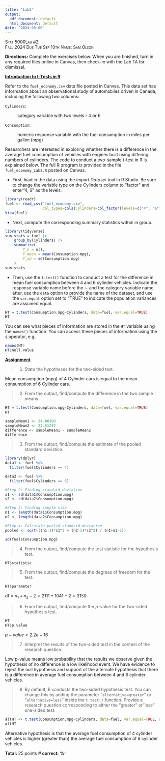 ```yaml
---
title: "Lab2"
output:
  pdf_document: default
  html_document: default
date: "2024-09-06"
---
```


[Stat 5000]{.smallcaps}[Lab #2]{.smallcaps}\
[Fall 2024]{.smallcaps} [Due Tue Sep 10th]{.smallcaps}
[Name: Sam Olson]{.smallcaps}

**Directions:** Complete the exercises below. When you are finished,
turn in any required files online in Canvas, then check-in with the Lab
TA for dismissal.\

**[Introduction to t-Tests in R]{.underline}**

Refer to the `fuel_economy.csv` data file posted in Canvas. This data
set has information about an observational study of automobiles driven
in Canada, including the following two columns:

`Cylinders`:

:   category variable with two levels - 4 or 6

`Consumption`:

:   numeric response variable with the fuel consumption in miles per
    gallon (mpg)

Researchers are interested in exploring whether there is a difference in
the average fuel consumption of vehicles with engines built using
differing numbers of cylinders. The code to conduct a two-sample t-test
in R is explained below. The full R program is provided in the file
`fuel_economy_Lab2.R` posted on Canvas.

-   First, load in the data using the *Import Dataset* tool in R Studio.
    Be sure to change the variable type on the Cylinders column to
    "factor\" and enter "4, 6\" as the levels.

```r
library(readr)
fuel <- read_csv("fuel_economy.csv", 
                 col_types=cols(Cylinders=col_factor(levels=c("4", "6"))))
View(fuel)
```

-   Next, compute the corresponding summary statistics within in group.

```r
library(tidyverse)
sum_stats = fuel |> 
    group_by(Cylinders) |>
    summarize(
        Y_n = n(),
        Y_mean = mean(Consumption.mpg),
        Y_sd = sd(Consumption.mpg)
    )
sum_stats
```                

-   Then, use the `t.test()` function to conduct a test for the
    difference in mean fuel consumption between 4 and 6 cylinder
    vehicles. Indicate the response variable name before the $\sim$ and
    the category variable name after, use the `data` option to provide
    the name of the dataset, and use the `var.equal` option set to
    "TRUE\" to indicate the population variances are assumed equal.

```r
HT = t.test(Consumption.mpg~Cylinders, data=fuel, var.equal=TRUE)
HT
```

You can see what pieces of information are stored in the `HT`
variable using the `names()` function. You can access these pieces
of information using the `$` operator, e.g.

```r
names(HT)
HT$null.value
```

\newpage

**[Assignment]{.underline}**

> 1.  State the hypotheses for the two-sided test.

Mean consumption (mpg) of 4 Cylinder cars is equal to the mean consumption of 6 Cylinder cars. 

\newpage 

> 2.  From the output, find/compute the difference in the two sample means.

```r
HT = t.test(Consumption.mpg~Cylinders, data=fuel, var.equal=TRUE)
HT
```

```r
sampleMean1 <- 34.08100
sampleMean2 <- 24.51297 
difference <- sampleMean1 - sampleMean2 
difference
```

\newpage 

> 3.  From the output, find/compute the estimate of the pooled standard deviation.

```r
library(dplyr)
data1 <- fuel %>% 
  filter(fuel$Cylinders == 4)

data2 <- fuel %>% 
  filter(fuel$Cylinders == 6)

#Step 2: Finding standard deviation 
s1 <- sd(data1$Consumption.mpg)
s2 <- sd(data2$Consumption.mpg)

#Step 3: Finding sample size 
n1 <- length(data1$Consumption.mpg)
n2 <- length(data2$Consumption.mpg)

#Step 4: Calculate pooled standard deviation
pooled <- sqrt(((n1-1)*s1^2 + (n2-1)*s2^2) / (n1+n1-2))

sd(fuel$Consumption.mpg)
```

\newpage 

> 4.  From the output, find/compute the test statistic for the hypothesis test.

```r
HT$statistic
```

\newpage 

> 5.  From the output, find/compute the degrees of freedom for the test.

```r
HT$parameter
```
df = $n_1 + n_2 - 2 = 2111 + 1041 - 2 = 3150$

\newpage 

> 6.  From the output, find/compute the $p$-value for the two-sided hypothesis test.

```r
HT
HT$p.value
```
$p-value < 2.2e-16$


\newpage 

> 7.  Interpret the results of the two-sided test in the context of the research question.

Low p-value means low probability that the results we observe given the hypothesis of no difference is a low likelihood event. We have evidence to reject the null hypothesis and support of the alternate hypothesis that there is a difference in average fuel consumption between 4 and 6 cylinder vehicles. 

\newpage 

> 8.  By default, R conducts the two-sided hypothesis test. You can change this by adding the parameter "`alternative=greater`" or "`alternative=less`" inside the `t.test()` function. Provide a research question corresponding to either the "greater\" or "less\" one-sided test.

```r
altHT <- t.test(Consumption.mpg~Cylinders, data=fuel, var.equal=TRUE, alternative = "greater")
altHT
```
Alternative hypothesis is that the average fuel consumption of 4 cylinder vehicles is higher (greater than) the average fuel consumption of 6 cylinder vehicles.

**Total:** 25 points **\# correct:** **%:**
